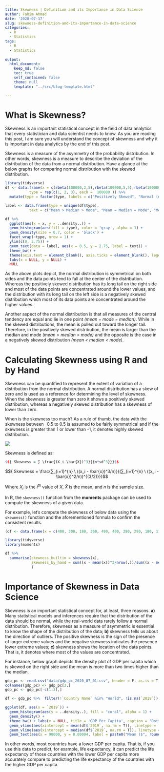 ```yaml
---
title: Skewness | Definition and its Importance in Data Science 
author: Fahim Ahmad
date: '2020-07-17'
slug: skewness-definition-and-its-importance-in-data-science
categories:
  - R
  - Statistics
tags:
  - R
  - Statistics
  
output:
  html_document:
    keep_md: false
    toc: true
    self_contained: false
    theme: null
    template: "../src/blog-template.html"

---
```


# What is Skewness?

Skewness is an important statistical concept in the field of data analytics that every statistician and data scientist needs to know. As you are reading this post, I am sure you will understand the concept of skewness and why it is important in data analytics by the end of this post.

Skewness is a measure of the asymmetry of the probability distribution. In other words, skewness is a measure to describe the deviation of the distribution of the data from a normal distribution. Have a glance at the below graphs for comparing normal distribution with the skewed distribution.

```r
library(tidyverse)
df <- data.frame(x = c(rbeta(100000,2,5),rbeta(100000,5,5),rbeta(100000,5,2)),
           type = rep(c(1, 2, 3), each =  100000 )) %>% 
  mutate(type = factor(type, labels = c("Positively Skewed", "Normal (no skew)", "Negatively Skewed")))

label <- data.frame(type = unique(df$type),
           text = c("Mean > Median > Mode", "Mean = Median = Mode", "Mean < Median < Mode"))

df %>% 
  ggplot(aes(x = x, y = ..density..)) +
  geom_histogram(aes(fill = type), color = 'gray', alpha = 1) +
  geom_density(size = 0.7, color = 'black') +
  facet_wrap(~type, nrow = 1) +
  ylim(c(0, 2.75)) +
  geom_text(data = label, aes(x = 0.5, y = 2.75, label = text)) +
  theme_bw() +
  theme(axis.text = element_blank(), axis.ticks = element_blank(), legend.position = "none") +
  labs(x = NULL, y = NULL) +
  NULL
```

As the above plots depict, the normal distribution is symmetrical on both sides and the data points tend to fall at the center of the distribution. Whereas the positively skewed distribution has its long tail on the right side and most of the data points are concentrated around the lower values, and the distribution with its long tail on the left side is a negatively skewed distribution which most of its data points are concentrated around the higher values.

Another aspect of the normal distribution is that all measures of the central tendency are equal and lie in one point *(mean = mode = median)*. While in the skewed distributions, the mean is pulled out toward the longer tail. Therefore, in the positively skewed distribution, the mean is larger than the median and mode *(mean > median > mode)* and the opposite is the case in a negatively skewed distribution *(mean < median < mode)*.

# Calculating Skewness using R and by Hand
Skewness can be quantified to represent the extent of variation of a distribution from the normal distribution. A normal distribution has a skew of zero and is used as a reference for determining the level of skewness. When the skewness is greater than zero it shows a positively skewed distribution, whereas a negatively skewed distribution has a skewness of lower than zero.

When is the skewness too much? As a rule of thumb, the data with the skewness between -0.5 to 0.5 is assumed to be fairly symmetrical and if the skewness is greater than 1 or lower than -1, it denotes highly skewed distribution.

![](skewness.jpg)


Skewness is defined as:

```r
$${ Skewness = ∑ \frac{(X_i-\bar{X})^3}{{n*sd^3}}}$$
```


$${ Skewness = \frac{∑_{i=1}^{n} \ ((x_i - \bar{x})^3/n)}{(∑_{i=1}^{n} \ ((x_i - \bar{x})^2/n))^{(3/2)}}}$$

Where $X_i$ is the $i^{th}$ value of $X$, $\bar{X}$ is the mean, and $n$ is the sample size.

In R, the `skewness()` function from the **moments** package can be used to compute the skewness of a given data.

For example, let's compute the skewness of below data using the `skewness()` function and the aforementioned formula to confirm the consistent results.

```r
(df <- data.frame(x = c(400, 300, 180, 360, 490, 400, 280, 290, 180, 110, 120, 270)))
```


```r
library(tidyverse)
library(moments)

df %>% 
  summarise(skewness_builtin = skewness(x),
            skewness_by_hand = sum((x - mean(x))^3/nrow(.))/sum((x - mean(x))^2/nrow(.))^(3/2)
            )
```

# Importance of Skewness in Data Science
Skewness is an important statistical concept for, at least, three reasons. **a)**  Many statistical models and inferences require that the distribution of the data should be normal, while the real-world data rarely follow a normal distribution. Therefore, skewness as a measure of asymmetric is essential to know the shape of the distribution of the data; **b)** skewness tells us about the direction of outliers. The positive skewness is the sign of the presence of larger extreme values and the negative skewness indicates the presence lower extreme values; **c)** skewness shows the location of the data points. That is, it denotes where most of the values are concentrated.

For instance, below graph depicts the density plot of GDP per capita which is skewed on the right side and the mean is more than two times higher than the median.

```r
gdp_pc <- read.csv("data/gdp_pc_2020_07_01.csv", header = F, as.is = T)
colnames(gdp_pc) <- gdp_pc[3,]
gdp_pc <- gdp_pc[-c(1:3),]

df <- gdp_pc %>%  filter(!`Country Name` %in% "World", !is.na(`2019`))

ggplot(df, aes(x = `2019`)) +
  geom_histogram(aes(y = ..density..), fill = "coral", alpha = 1) +
  geom_density() +
  theme_bw() + labs(x = NULL, title = 'GDP Per Capita', caption = "Dotted line: Median GDP per capita\nDashed line: Mean GDP per capita") + 
  geom_vline(aes(xintercept = mean(df$`2019`, na.rm = T)), linetype = 'dashed', color = "black") +
  geom_vline(aes(xintercept = median(df$`2019`, na.rm = T)), linetype = 'dotted', color = "black") +
  geom_text(aes(x = 90000, y = 0.00004, label = paste0("Mean ($", round(mean(df$`2019`, na.rm = T)), ")  >  Median ($", round(median(df$`2019`, na.rm = T)), ")")))

```

In other words, most countries have a lower GDP per capita. That is, if you use this data to predict, for example, life expectancy, it can predict the life expectancy of those countries with the lower GDP per capita more accurately compare to predicting the life expectancy of the countries with the higher GDP per capita.


